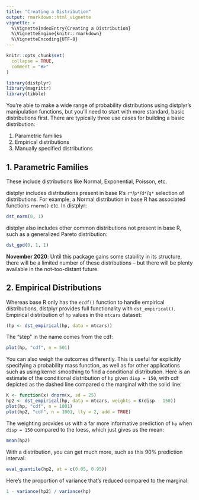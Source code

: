 ```yaml
---
title: "Creating a Distribution"
output: rmarkdown::html_vignette
vignette: >
  %\VignetteIndexEntry{Creating a Distribution}
  %\VignetteEngine{knitr::rmarkdown}
  %\VignetteEncoding{UTF-8}
---
```


```r
knitr::opts_chunk$set(
  collapse = TRUE,
  comment = "#>"
)
```

```r
library(distplyr)
library(magrittr)
library(tibble)
```

You're able to make a wide range of probability distributions using distplyr's manipulation functions, but you'll need to start with more standard, basic distributions first. There are typically three use cases for building a basic distribution:

1. Parametric families
2. Empirical distributions
3. Manually specified distributions

## 1\. Parametric Families

These include distributions like Normal, Exponential, Poisson, etc.

distplyr includes distributions present in base R's `r*`/`p*`/`d*`/`q*` selection of distributions. For example, a Normal distribution in base R has associated functions `rnorm()` etc. In distplyr:

```r
dst_norm(0, 1)
```

distplyr also includes other common distributions not present in base R, such as a generalized Pareto distribution:

```r
dst_gpd(0, 1, 1)
```

**November 2020**: Until this package gains some stability in its structure, there will be a limited number of these distributions -- but there will be plenty available in the not-too-distant future. 

## 2\. Empirical Distributions

Whereas base R only has the `ecdf()` function to handle empirical distributions, distplyr provides full functionality with `dst_empirical()`. Empirical distribution of `hp` values in the `mtcars` dataset:

```r
(hp <- dst_empirical(hp, data = mtcars))
```

The "step" in the name comes from the cdf:

```r
plot(hp, "cdf", n = 501)
```

You can also weigh the outcomes differently. This is useful for explicitly specifying a probability mass function, as well as for other applications such as using kernel smoothing to find a conditional distribution. Here is an estimate of the conditional distribution of `hp` given `disp = 150`, with cdf depicted as the dashed line compared o the marginal with the solid line:

```r
K <- function(x) dnorm(x, sd = 25)
hp2 <- dst_empirical(hp, data = mtcars, weights = K(disp - 150))
plot(hp, "cdf", n = 1001)
plot(hp2, "cdf", n = 1001, lty = 2, add = TRUE)
```

The weighting provides us with a far more informative prediction of `hp` when `disp = 150` compared to the loess, which just gives us the mean:

```r
mean(hp2)
```

With a distribution, you can get much more, such as this 90% prediction interval:

```r
eval_quantile(hp2, at = c(0.05, 0.95))
```

Here's the proportion of variance that's reduced compared to the marginal:

```r
1 - variance(hp2) / variance(hp)
```

